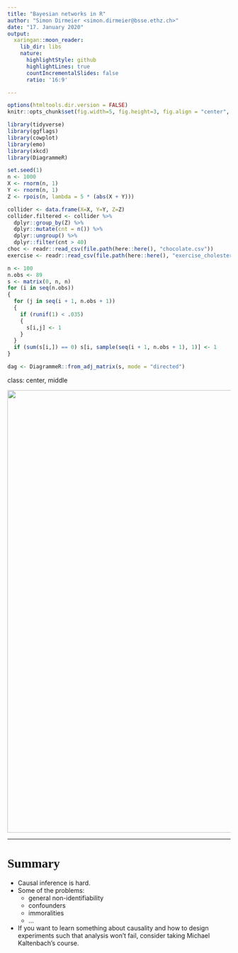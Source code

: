 ```yaml
---
title: "Bayesian networks in R"
author: "Simon Dirmeier <simon.dirmeier@bsse.ethz.ch>"
date: "17. January 2020"
output:
  xaringan::moon_reader:
    lib_dir: libs
    nature:
      highlightStyle: github
      highlightLines: true
      countIncrementalSlides: false
      ratio: '16:9'

---
```


<style type="text/css">
@import url(https://fonts.googleapis.com/css?family=Raleway:400,300,600);

h1, h2, h3 {
  font-family: 'Raleway';
}

.title-slide, .title-slide h1, .title-slide h3 {
  color: black;
  background-color: white;
  text-shadow: none;
  font-family: 'Raleway';
  text-align: left;
}

.title-slide h1 {
  margin-top: 30%;
}

.remark-slide-content {
    font-size: 30px;
    font-family: 'Raleway';
}

a, a code {
  color: maroon;
}
</style>

```r
options(htmltools.dir.version = FALSE)
knitr::opts_chunk$set(fig.width=5, fig.height=3, fig.align = "center", message=FALSE, warning = FALSE) 

library(tidyverse)
library(ggflags)
library(cowplot)
library(emo)
library(xkcd)
library(DiagrammeR)

set.seed(1)
n <- 1000
X <- rnorm(n, 1)
Y <- rnorm(n, 1)
Z <- rpois(n, lambda = 5 * (abs(X + Y)))

collider <- data.frame(X=X, Y=Y, Z=Z)
collider.filtered <- collider %>%
  dplyr::group_by(Z) %>%
  dplyr::mutate(cnt = n()) %>%
  dplyr::ungroup() %>%
  dplyr::filter(cnt > 40)
choc <- readr::read_csv(file.path(here::here(), "chocolate.csv"))
exercise <- readr::read_csv(file.path(here::here(), "exercise_cholesterol.csv"))

n <- 100
n.obs <- 89
s <- matrix(0, n, n)
for (i in seq(n.obs))
{
  for (j in seq(i + 1, n.obs + 1)) 
  {
    if (runif(1) < .035) 
    {
      s[i,j] <- 1
    }
  }
  if (sum(s[i,]) == 0) s[i, sample(seq(i + 1, n.obs + 1), 1)] <- 1
}

dag <- DiagrammeR::from_adj_matrix(s, mode = "directed")
```


class: center, middle

<img src="http://www.thegraphicrecorder.com/wp-content/uploads/2012/01/CorrelationCausationFinal1.jpg" width="1000"/>

---

# Summary

- Causal inference is hard.
- Some of the problems:
    - general non-identifiability
    - confounders
    - immoralities
    - ...
- If you want to learn something about causality and how to design experiments such that analysis won't fail, consider taking Michael Kaltenbach's course.

